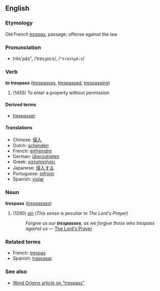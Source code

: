 ==English==
===Etymology===
Old French ''[[trespas]]'', passage; offense against the law

===Pronunciation===
*trĕs'päs", /ˈtresˌpɑːs/, /<tt>"tres%pA:s</tt>/

===Verb===
'''to trespass''' ([[trespasses]], [[trespassed]], [[trespassing]])

# (1455) To enter a property without permission

====Derived terms====
*[[trespasser]]

====Translations====
*Chinese: [[侵入]]
*Dutch: [[schenden]]
*French: [[enfreindre]]
*German: [[überzutreten]]
*Greek: [[καταπατήσει]]
*Japanese: [[侵入する]]
*Portuguese: [[infrinjir]]
*Spanish: [[violar]]

===Noun===
'''trespass''' ([[trespasses]])

# (1290) [[sin]] (''This sense is peculiar to The Lord's Prayer'')
#:''Forgive us our '''trespasses''', as we forgive those who trespass against us'' &mdash; [[The Lord's Prayer]]

===Related terms===
*French: [[trespas]]
*Spanish: [[traspasar]]<!-- usually "transfer" but maybe it's also "trespass" depending on context? -->

===See also===
*[http://www.wordorigins.org/wordort.htm Word Origins article on "trespass"]